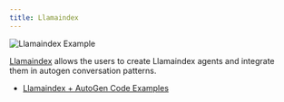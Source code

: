 ```yaml
---
title: Llamaindex
---
```


![Llamaindex Example](img/ecosystem-llamaindex.png)

[Llamaindex](https://www.llamaindex.ai/) allows the users to create Llamaindex agents and integrate them in autogen conversation patterns.

- [Llamaindex + AutoGen Code Examples](https://github.com/ag2ai/ag2/blob/main/notebook/agentchat_group_chat_with_llamaindex_agents.ipynb)
